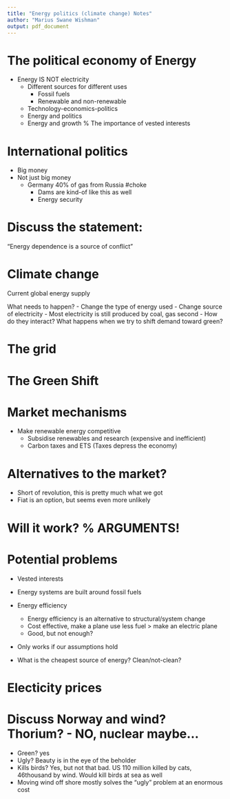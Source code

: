 ```yaml
---
title: "Energy politics (climate change) Notes"
author: "Marius Swane Wishman"
output: pdf_document
---
```


# The political economy of Energy

- Energy IS NOT electricity 
	- Different sources for different uses
        - Fossil fuels
        - Renewable and non-renewable 
    - Technology-economics-politics
    - Energy and politics
    - Energy and growth % The importance of vested interests


# International politics
- Big money
- Not just big money 
  	- Germany 40% of gas from Russia #choke
    	- Dams are kind-of like this as well
    	- Energy security


# Discuss the statement:

"Energy dependence is a source of conflict"

# Climate change

Current global energy supply

What needs to happen?
- Change the type of energy used 
- Change source of electricity 
  	- Most electricity is still produced by coal, gas second
- How do they interact? What happens when we try to shift demand toward green?

# The grid

# The Green Shift

# Market mechanisms
- Make renewable energy competitive 
	- Subsidise renewables and research (expensive and inefficient)
 	- Carbon taxes and ETS (Taxes depress the economy)

# Alternatives to the market?

- Short of revolution, this is pretty much what we got
- Fiat is an option, but seems even more unlikely

# Will it work? % ARGUMENTS!

# Potential problems
- Vested interests 
- Energy systems are built around fossil fuels 
- Energy efficiency 
    - Energy efficiency is an alternative to structural/system change
    - Cost effective, make a plane use less fuel > make an electric plane
    - Good, but not enough?
- Only works if our assumptions hold 

- What is the cheapest source of energy? Clean/not-clean?

# Electicity prices

# Discuss Norway and wind? Thorium? - NO, nuclear maybe...

- Green? yes
- Ugly? Beauty is in the eye of the beholder
- Kills birds? Yes, but not that bad. US 110 million killed by cats, 46thousand
  by wind. Would kill birds at sea as well
- Moving wind off shore mostly solves the "ugly" problem at an enormous cost


